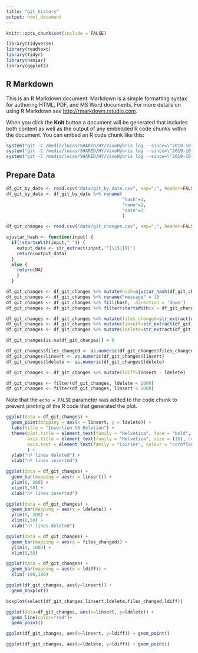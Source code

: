 ```yaml
---
title: "git_history"
output: html_document
---
```


```r
knitr::opts_chunk$set(include = FALSE)

library(tidyverse)
library(readtext)
library(tidyr)
library(naniar)
library(ggplot2)

```

## R Markdown

This is an R Markdown document. Markdown is a simple formatting syntax for authoring HTML, PDF, and MS Word documents. For more details on using R Markdown see <http://rmarkdown.rstudio.com>.

When you click the **Knit** button a document will be generated that includes both content as well as the output of any embedded R code chunks within the document. You can embed an R code chunk like this:

```r
system("git -C /media/lucas/SHARED/HY/VivoHybris log --since=\"2019-10-11\" --no-merges --oneline --shortstat > data/git_changes.csv")
system("git -C /media/lucas/SHARED/HY/VivoHybris log --since=\"2019-10-11\" --no-merges --date=local --pretty=format:\"%h; %an; %cd\" > data/git_by_date.csv")
system("git -C /media/lucas/SHARED/HY/VivoHybris log --since=\"2019-10-11\" --no-merges --oneline --numstat > data/git_stats.txt")

```

## Prepare Data

```r
df_git_by_date <- read.csv("data/git_by_date.csv", sep=";", header=FALSE)
df_git_by_date <- df_git_by_date %>% rename(
                                            "hash"=1,
                                            "name"=2,
                                            "date"=3
                                            )

df_git_changes <- read.csv("data/git_changes.csv", sep=";", header=FALSE)

ajustar_hash <- function(input) {
  if(!startsWith(input," ")) {
    output_data <- str_extract(input,'^[\\S]{9}')
    return(output_data)
  }
  else {
    return(NA)
    }   
  }

df_git_changes <- df_git_changes %>% mutate(hash=ajustar_hash(df_git_changes$V1))
df_git_changes <- df_git_changes %>% rename("message" = 1)
df_git_changes <- df_git_changes %>% fill(hash, .direction = 'down')
df_git_changes <- df_git_changes %>% filter(startsWith(x = df_git_changes$message,prefix = " "))

df_git_changes <- df_git_changes %>% mutate(files_changed=str_extract(df_git_changes$message, "\\d+(?= file?)"))
df_git_changes <- df_git_changes %>% mutate(linsert=str_extract(df_git_changes$message, "\\d+(?= insertion?)"))
df_git_changes <- df_git_changes %>% mutate(ldelete=str_extract(df_git_changes$message, "\\d+(?= deletion?)"))

df_git_changes[is.na(df_git_changes)] = 0

df_git_changes$files_changed <- as.numeric(df_git_changes$files_changed)
df_git_changes$linsert <- as.numeric(df_git_changes$linsert)
df_git_changes$ldelete <- as.numeric(df_git_changes$ldelete)

df_git_changes <- df_git_changes %>% mutate(ldiff=linsert - ldelete)

df_git_changes <- filter(df_git_changes, ldelete < 2000)
df_git_changes <- filter(df_git_changes, linsert < 2000)
```

Note that the `echo = FALSE` parameter was added to the code chunk to prevent printing of the R code that generated the plot.


```r
ggplot(data = df_git_changes) + 
  geom_point(mapping = aes(x = linsert, y = ldelete)) +
  labs(title = "Insertion VS Deletion") +
  theme(plot.title = element_text(family = "Helvetica", face = "bold", colour = "red", size = (15), lineheight = 0.9),
        axis.title = element_text(family = "Helvetica", size = (10), colour = "steelblue4"),
        axis.text = element_text(family = "Courier", colour = "cornflowerblue", size = (10))
        ) +
  ylab("nº lines deleted") +
  xlab("nº lines inserted")

ggplot(data = df_git_changes) + 
  geom_bar(mapping = aes(x = linsert)) +
  ylim(0, 200) +
  xlim(0,50) +
  xlab("nº lines inserted")

ggplot(data = df_git_changes) + 
  geom_bar(mapping = aes(x = ldelete)) +
  ylim(0, 200) +
  xlim(0,50) +
  xlab("nº lines deleted")

ggplot(data = df_git_changes) + 
  geom_bar(mapping = aes(x = files_changed)) +
  ylim(0, 1000) +
  xlim(0,50)

ggplot(data = df_git_changes) + 
  geom_bar(mapping = aes(x = ldiff)) +
  xlim(-100,100)

ggplot(df_git_changes, aes(y=linsert)) + 
  geom_boxplot()

boxplot(select(df_git_changes,linsert,ldelete,files_changed,ldiff))

ggplot(data=df_git_changes, aes(x=linsert, y=ldelete)) +
  geom_line(color="red")+
  geom_point()

ggplot(df_git_changes, aes(x=linsert, y=ldiff)) + geom_point()

ggplot(df_git_changes, aes(x=ldelete, y=ldiff)) + geom_point()
```



